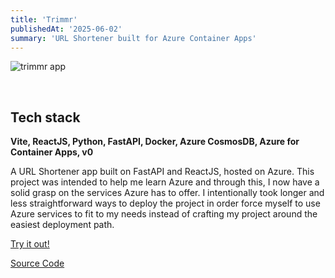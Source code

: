 ```yaml
---
title: 'Trimmr'
publishedAt: '2025-06-02'
summary: 'URL Shortener built for Azure Container Apps'
---
```


![trimmr app](/trimmr.png)

&nbsp;
&nbsp;

## Tech stack

**Vite, ReactJS, Python, FastAPI, Docker, Azure CosmosDB, Azure for Container Apps, v0**

A URL Shortener app built on FastAPI and ReactJS, hosted on Azure. This project was intended to help me learn Azure and through this, I now have a solid grasp on the services Azure has to offer. I intentionally took longer and less straightforward ways to deploy the project in order force myself to use Azure services to fit to my needs instead of crafting my project around the easiest deployment path.

[Try it out!](https://trimmr.dev)

[Source Code](https://github.com/noahwhlim/trimmr)

